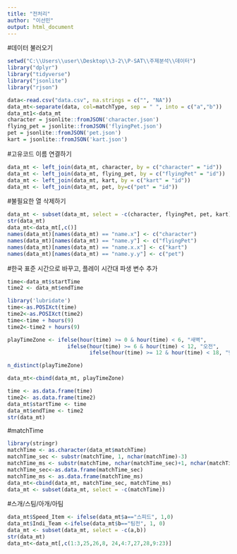 ---
title: "전처리"
author: "이선민"
output: html_document
---
#데이터 불러오기
```{r}
setwd("C:\\Users\\user\\Desktop\\3-2\\P-SAT\\주제분석\\데이터")
library("dplyr")
library("tidyverse")
library("jsonlite")
library("rjson")

data<-read.csv("data.csv", na.strings = c("", "NA"))
data_mt<-separate(data, col=matchType, sep = " ", into = c("a","b"))
data_mt1<-data_mt
character = jsonlite::fromJSON('character.json')
flying_pet = jsonlite::fromJSON('flyingPet.json')
pet = jsonlite::fromJSON('pet.json')
kart = jsonlite::fromJSON('kart.json')
```

#고유코드 이름 연결하기
```{r}
data_mt <- left_join(data_mt, character, by = c("character" = "id"))
data_mt <- left_join(data_mt, flying_pet, by = c("flyingPet" = "id"))
data_mt <- left_join(data_mt, kart, by = c("kart" = "id"))
data_mt <- left_join(data_mt, pet, by=c("pet" = "id"))
```

#불필요한 열 삭제하기
```{r}
data_mt <- subset(data_mt, select = -c(character, flyingPet, pet, kart))
str(data_mt)
data_mt<-data_mt[,c()]
names(data_mt)[names(data_mt) == "name.x"] <- c("character") 
names(data_mt)[names(data_mt) == "name.y"] <- c("flyingPet") 
names(data_mt)[names(data_mt) == "name.x.x"] <- c("kart") 
names(data_mt)[names(data_mt) == "name.y.y"] <- c("pet") 
```

#한국 표준 시간으로 바꾸고, 플레이 시간대 파생 변수 추가
```{r}
time<-data_mt$startTime
time2 <- data_mt$endTime

library('lubridate')
time<-as.POSIXct(time)
time2<-as.POSIXct(time2)
time<-time + hours(9)
time2<-time2 + hours(9)

playTimeZone <- ifelse(hour(time) >= 0 & hour(time) < 6, "새벽",
                   ifelse(hour(time) >= 6 & hour(time) < 12, "오전",
                          ifelse(hour(time) >= 12 & hour(time) < 18, "낮", "저녁")))

n_distinct(playTimeZone)

data_mt<-cbind(data_mt, playTimeZone)

time <- as.data.frame(time)
time2<- as.data.frame(time2)
data_mt$startTime <- time
data_mt$endTime <- time2
str(data_mt)
```

#matchTime
```{r}
library(stringr)
matchTime <- as.character(data_mt$matchTime)
matchTime_sec <- substr(matchTime, 1, nchar(matchTime)-3)
matchTime_ms <- substr(matchTime, nchar(matchTime_sec)+1, nchar(matchTime))
matchTime_sec<-as.data.frame(matchTime_sec)
matchTime_ms <- as.data.frame(matchTime_ms)
data_mt<-cbind(data_mt, matchTime_sec, matchTime_ms)
data_mt <- subset(data_mt, select = -c(matchTime))
```

#스개/스팀/아개/아팀
```{r}
data_mt$Speed_Item <- ifelse(data_mt$a=="스피드", 1,0)
data_mt$Indi_Team <-ifelse(data_mt$b=="팀전", 1, 0)
data_mt <- subset(data_mt, select = -c(a,b))
str(data_mt)
data_mt<-data_mt[,c(1:3,25,26,8, 24,4:7,27,28,9:23)]
```
